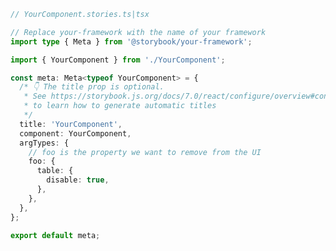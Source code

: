 ```ts
// YourComponent.stories.ts|tsx

// Replace your-framework with the name of your framework
import type { Meta } from '@storybook/your-framework';

import { YourComponent } from './YourComponent';

const meta: Meta<typeof YourComponent> = {
  /* 👇 The title prop is optional.
   * See https://storybook.js.org/docs/7.0/react/configure/overview#configure-story-loading
   * to learn how to generate automatic titles
   */
  title: 'YourComponent',
  component: YourComponent,
  argTypes: {
    // foo is the property we want to remove from the UI
    foo: {
      table: {
        disable: true,
      },
    },
  },
};

export default meta;
```
